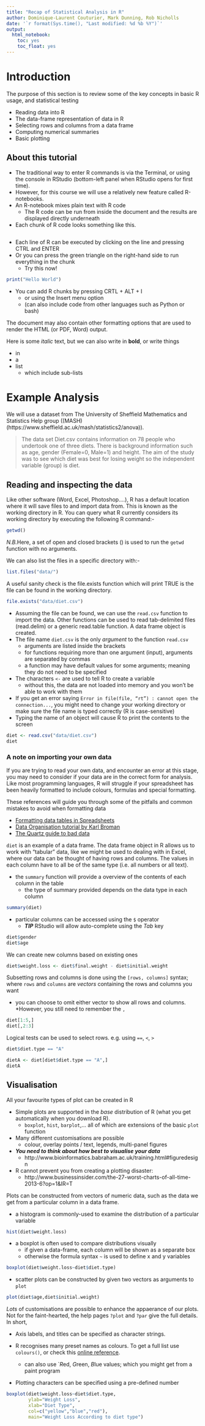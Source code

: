```yaml
---
title: "Recap of Statistical Analysis in R"
author: Dominique-Laurent Couturier, Mark Dunning, Rob Nicholls
date: '`r format(Sys.time(), "Last modified: %d %b %Y")`'
output:
  html_notebook:
    toc: yes
    toc_float: yes
---
```


# Introduction

The purpose of this section is to review some of the key concepts in basic R usage, and statistical testing

- Reading data into R
- The data-frame representation of data in R
- Selecting rows and columns from a data frame
- Computing numerical summaries
- Basic plotting


## About this tutorial

- The traditional way to enter R commands is via the Terminal, or using the console in RStudio (bottom-left panel when RStudio opens for first time).
- However, for this course we will use a relatively new feature called R-notebooks.
- An R-notebook mixes plain text with R code
    + The R code can be run from inside the document and the results are displayed directly underneath
- Each chunk of R code looks something like this.

```r

```

- Each line of R can be executed by clicking on the line and pressing CTRL and ENTER
- Or you can press the green triangle on the right-hand side to run everything in the chunk
    + Try this now!

```r
print("Hello World")
```

- You can add R chunks by pressing CRTL + ALT + I
    + or using the Insert menu option
    + (can also include code from other languages such as Python or bash)

The document may also contain other formatting options that are used to render the HTML (or PDF, Word) output.

Here is some *italic* text, but we can also write in **bold**, or write things

- in 
- a 
- list
    + which include sub-lists



# Example Analysis

We will use a dataset from The University of Sheffield Mathematics and Statistics Help group ((MASH)(https://www.sheffield.ac.uk/mash/statistics2/anova)).

> The data set Diet.csv contains information on 78 people who undertook one of three diets. There is background information such as age, gender (Female=0, Male=1) and height. The aim of the study was to see which diet was best for losing weight so the independent variable (group) is diet.


## Reading and inspecting the data


Like other software (Word, Excel, Photoshop….), R has a default location where it will save files to and import data from. This is known as the working directory in R. You can query what R currently considers its working directory by executing the following R command:-

```r
getwd()
```

*N.B.*Here, a set of open and closed brackets () is used to run the `getwd` function with no arguments.

We can also list the files in a specific directory with:-

```r
list.files("data/")
```

A useful sanity check is the file.exists function which will print TRUE is the file can be found in the working directory.

```r
file.exists("data/diet.csv")
```



- Assuming the file can be found, we can use the `read.csv` function to import the data. Other functions can be used to read tab-delimited files (read.delim) or a generic read.table function. A data frame object is created.
- The file name `diet.csv` is the only *argument* to the function `read.csv`
    + arguments are listed inside the brackets
    + for functions requiring more than one argument (input), arguments are separated by commas
    + a function may have default values for some arguments; meaning they do not need to be specified
- The characters `<-` are used to tell R to create a variable
    + without this, the data are not loaded into memory and you won't be able to work with them
- If you get an error saying `Error in file(file, “rt”) : cannot open the connection...`, you might need to change your working directory or make sure the file name is typed correctly (R is case-sensitive)
- Typing the name of an object will cause R to print the contents to the screen

```r
diet <- read.csv("data/diet.csv")
diet
```

### A note on importing your own data

If you are trying to read your own data, and encounter an error at this stage, you may need to consider if your data are in the correct form for analysis. Like most programming languages, R will struggle if your spreadsheet has been heavily formatted to include colours, formulas and special formatting.

These references will guide you through some of the pitfalls and common mistakes to avoid when formatting data

- [Formatting data tables in Spreadsheets](http://www.datacarpentry.org/spreadsheet-ecology-lesson/01-format-data.html)
- [Data Organisation tutorial by Karl Broman](http://kbroman.org/dataorg/)
- [The Quartz guide to bad data](https://github.com/Quartz/bad-data-guide/blob/master/README.md)




`diet` is an example of a data frame. The data frame object in R allows us to work with “tabular” data, like we might be used to dealing with in Excel, where our data can be thought of having rows and columns. The values in each column have to all be of the same type (i.e. all numbers or all text).

- the `summary` function will provide a overview of the contents of each column in the table
    + the type of summary provided depends on the data type in each column

```r
summary(diet)
```

- particular columns can be accessed using the `$` operator
    + ***TIP*** RStudio will allow auto-complete using the *Tab* key
    
```r
diet$gender
diet$age


```

We can create new columns based on existing ones

```r
diet$weight.loss <- diet$final.weight - diet$initial.weight

```

Subsetting rows and columns is done using the `[rows, columns]` syntax; where `rows` and `columns` are *vectors* containing the rows and columns you want

- you can choose to omit either vector to show all rows and columns. *However, you still need to remember the `,`

```r
diet[1:5,]
diet[,2:3]
```

Logical tests can be used to select rows. e.g. using `==`, `<`, `>`

```r
diet$diet.type == "A"

dietA <- diet[diet$diet.type == "A",]
dietA
```



## Visualisation 

All your favourite types of plot can be created in R


- Simple plots are supported in the *base* distribution of R (what you get automatically when you download R). 
    + `boxplot`, `hist`, `barplot`,... all of which are extensions of the basic `plot` function
- Many different customisations are possible
    + colour, overlay points / text, legends, multi-panel figures
- ***You need to think about how best to visualise your data*** 
    + http://www.bioinformatics.babraham.ac.uk/training.html#figuredesign
- R cannot prevent you from creating a plotting disaster: 
    + http://www.businessinsider.com/the-27-worst-charts-of-all-time-2013-6?op=1&IR=T

    
Plots can be constructed from vectors of numeric data, such as the data we get from a particular column in a data frame.

- a histogram is commonly-used to examine the distribution of a particular variable

```r
hist(diet$weight.loss)
```

- a boxplot is often used to compare distributions visually
    + if given a data-frame, each column will be shown as a separate box
    + otherwise the formula syntax `~` is used to define x and y variables

```r
boxplot(diet$weight.loss~diet$diet.type)

```

- scatter plots can be constructed by given two vectors as arguments to `plot`

```r
plot(diet$age,diet$initial.weight)
```


*Lots* of customisations are possible to enhance the appaerance of our plots. Not for the faint-hearted, the help pages `?plot` and `?par` give the full details. In short,

- Axis labels, and titles can be specified as character strings. 

- R recognises many preset names as colours. To get a full list use `colours()`, or check this [online reference](http://www.stat.columbia.edu/~tzheng/files/Rcolor.pdf).
    + can also use `*R*ed, *G*reen, *B*lue values; which you might get from a paint program
- Plotting characters can be specified using a pre-defined number

```r
boxplot(diet$weight.loss~diet$diet.type, 
        ylab="Weight Loss", 
        xlab="Diet Type",
        col=c("yellow","blue","red"),
        main="Weight Loss According to diet type")
```

